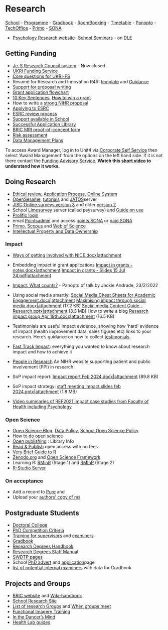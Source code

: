 # Research
[School](https://dle.plymouth.ac.uk/course/view.php?id=66067) - [Programme](https://dle.plymouth.ac.uk/course/view.php?id=38727) - [Gradbook](https://gradbook.plymouth.ac.uk/) - [RoomBooking](https://resourcebooker.plymouth.ac.uk/) - [Timetable](https://timetables.plymouth.ac.uk/) - [Panopto](https://plymouth.cloud.panopto.eu/) - 
[TechOffice](https://psy.plymouth.ac.uk) - 
[Primo](https://primo.plymouth.ac.uk) - 
[SONA](https://uopsop.sona-systems.com/)

-   [Psychology Research website](http://www.plymouth.ac.uk/research/psychology)-   [School Seminars](http://www.plymouth.ac.uk/research/psychology/seminars) - on [DLE](https://dle.plymouth.ac.uk/course/view.php?id=66067&section=4)

## Getting Funding
-   [Je-S Research Council system ](https://je-s.rcuk.ac.uk/) - Now
    closed
-   [UKRI Funding Service](https://funding-service.ukri.org/signIn)
-   [Core questions for
    UKRI-FS](https://www.ukri.org/apply-for-funding/improving-your-funding-experience/how-applicants-use-the-ukri-funding-service/responsive-mode-opportunities-funding-service-core-application-section-questions-and-assessment/core-section-questions-and-how-they-will-be-assessed/#contents-list)
-   Resumé for Research and Innovation R4RI
    [template](https://www.ukri.org/publications/resume-for-research-and-innovation-r4ri-template/)
    and
    [Guidance](https://discourse.psy.plymouth.ac.uk/t/resume-for-researchers-r4ri-hints-and-tips/1398)
-   [Support for proposal writing
    ](https://www.plymouth.ac.uk/research/support/funding)
-   [Grant application flowchart
    ](https://www.plymouth.ac.uk/research/support/funding/research-funding-flowchart)
-   [10 Key Sentences
    ](http://www.parkerderrington.com/key-sentence-skeletons/), [How
    to win a
    grant](https://corticalia.wordpress.com/2015/09/01/how-to-write-a-winning-grant-proposal/)
-   How to write a [strong NIHR proposal
    ](https://www.nihr.ac.uk/researchers/apply-for-funding/how-to-apply-for-project-funding/make-a-strong-application.htm)
-   [Applying to
    ESRC](https://liveplymouthac.sharepoint.com/:p:/r/sites/SchoolofPsychologyStaff/Shared%20Documents/General/sis/files/Applying%20to%20ESRC%20(2009).ppt?d=w4f7c47e161be4556899607c45b1bf45e&csf=1&web=1&e=2D4CPy)
-   [ESRC review
    process](https://liveplymouthac.sharepoint.com/:b:/r/sites/SchoolofPsychologyStaff/Shared%20Documents/Research/Getting%20funding/ESRC%20Grant%20Assessment%20Process.pdf?web=1)
-   [Support available in
    School](https://liveplymouthac.sharepoint.com/:b:/r/sites/SchoolofPsychologyStaff/Shared%20Documents/General/Old%20SIS%20site/files/Research%20support%20and%20processes%20in%20psychology.pdf?web=1)
-   [Successful Application Library
    ](https://www.plymouth.ac.uk/research/support/funding/guidance)
-   [BRIC MRI proof-of-concept
    form](https://liveplymouthac.sharepoint.com/:w:/r/sites/SchoolofPsychologyStaff/Shared%20Documents/General/sis/files/BRIC%20Proof%20of%20concept%20form.docx?d=w2a21fff8032e4818807e9146d3f11d1e&csf=1&web=1&e=Wk4xoE)
-   [Risk assessment
    ](https://liveplymouthac.sharepoint.com/sites/u77/DRAFT%20Health%20%20Safety%20Documents/Forms/AllItems.aspx?id=%2Fsites%2Fu77%2FDRAFT%20Health%20%20Safety%20Documents%2FRisk%20Management)
-   [Data Management Plans
    ](https://plymouth.libguides.com/researchdatamanagement/dmp)

To access Award Manager, log in to Unit4 via [Corporate Self
Service](https://liveplymouthac.sharepoint.com/UsefulLinks/SitePages/Corporate%20self-service%20and%20information.aspx)
then select ‘Award Management’ from the options on the left hand side.
If it is not there contact the [Funding Advisory
Service](mailto:fundingadvisoryservice@plymouth.ac.uk). **Watch this
[short
video](https://drive.google.com/file/d/1rV9yKYq9pTU-z9FtP9znx89O_uu4pVg3/view?usp=drive_web)
to understand how it works.**

## Doing Research

-   [Ethical
    review](https://www.plymouth.ac.uk/research/governance/ethical-review),
    [Application
    Process](https://liveplymouthac.sharepoint.com/sites/u136/SitePages/Staff%20and%20PhD%20Ethics%20Applications.aspx),
    [Online System](https://apply-ethicsonlinesystem.plymouth.ac.uk/)
-   [OpenSesame](https://osdoc.cogsci.nl/4.0/download/),
    [tutorials](https://osdoc.cogsci.nl/4.0/tutorials/beginner/) and
    [JATOS](http://jatos.plymouth.ac.uk/)server
-   [JISC Online surveys version
    3](https://app.onlinesurveys.jisc.ac.uk/login) and older [version
    2](https://admin.onlinesurveys.ac.uk/accounts/login/)
-   School [Limesurvey](https://psysurvey.plymouth.ac.uk/) server
    (called psysurvey) and [Guide on
    use](https://jon-may.github.io/limesurvey/docs/index.html)
-   [Prolific login](https://app.prolific.co/register/researcher)
-   email [Pointsadmin](mailto:sonaadmin.psy@plymouth.ac.uk) and access
    [points SONA](https://uopsop.sona-systems.com/) or [paid
    SONA](https://uopsopp.sona-systems.com/)
-   [Primo](https://primo.plymouth.ac.uk/),
    [Scopus](https://plymouth.idm.oclc.org/login?url=http://www.scopus.com)
    and [Web of Science](http://plymouth.libguides.com/webofscience)
-   [Intellectual Property and Data
    Ownership](https://www.plymouth.ac.uk/research/support/intellectual-property)

### Impact

-   [Ways of getting involved with
    NICE.docx\|attachment](https://liveplymouthac.sharepoint.com/:w:/r/sites/SchoolofPsychologyStaff/Shared%20Documents/General/sis/files/Ways%20of%20getting%20involved%20with%20NICE.docx?d=wd88d6d5ba05b471c9c2add2446ddd631&csf=1&web=1&e=uX4uB2)

-   Embedding impact in grant applications [Impact in grants -
    notes.docx\|attachment](https://liveplymouthac.sharepoint.com/:w:/r/sites/SchoolofPsychologyStaff/Shared%20Documents/Research/Generating%20impact/Impact%20in%20grants%20-%20notes%20from%2015%20Jul%202024.docx?web=1) [Impact in grants - Slides 15 Jul
    24.pdf\|attachment](https://liveplymouthac.sharepoint.com/:b:/r/sites/SchoolofPsychologyStaff/Shared%20Documents/Research/Generating%20impact/Impact%20in%20grants%20-%20Slides%2015%20Jul%2024.pdf?web=1)

-   [Impact: What
    counts?](https://liveplymouthac.sharepoint.com/:w:/r/sites/SchoolofPsychologyStaff/Shared%20Documents/General/sis/files/Impact%20report%20Feb%202024.docx?d=w188971ce41d64832828b5021d92b7497&csf=1&web=1&e=9desGV) -
    Panopto of talk by Jackie Andrade, 23/2/2022

-   Using social media smartly: [Social Media Cheat Sheets for Academic
    Engagement.docx\|attachment](https://liveplymouthac.sharepoint.com/:w:/r/sites/SchoolofPsychologyStaff/Shared%20Documents/General/sis/files/Social%20Media%20Cheat%20Sheets%20for%20Academic%20Engagement.docx?d=wab31ed0e224449f1b2b9c88dc5243ee0&csf=1&web=1&e=hy7pc8) [Maximising impact through social
    media.docx\|attachment](https://liveplymouthac.sharepoint.com/:w:/r/sites/SchoolofPsychologyStaff/Shared%20Documents/General/sis/files/Maximising%20impact%20through%20social%20media.docx?d=w09e6c8d135314ee89c9a24c3d1f1c60b&csf=1&web=1&e=rApMTz)
    (17.2 KB) [Social media Content Guide -
    Research.pptx\|attachment](https://liveplymouthac.sharepoint.com/:p:/r/sites/SchoolofPsychologyStaff/Shared%20Documents/General/sis/files/Social%20media%20Content%20Guide%20-%20Research.pptx?d=w294b9ce8954b44a489cdc5da1b256d4e&csf=1&web=1&e=Bz5OaX)
    (3.3 MB) How to write a blog [Research impact group Apr
    19th.docx\|attachment](https://liveplymouthac.sharepoint.com/:w:/r/sites/SchoolofPsychologyStaff/Shared%20Documents/General/sis/files/Research%20impact%20group%20Apr%2019th.docx?d=wf9cf9749fab942179039846bdfa56ebf&csf=1&web=1&e=QACSew)
    (16.5 KB)

-   Testimonials are useful impact evidence, showing how 'hard' evidence
    of impact (health improvement data, sales figures etc) links to your
    research. Here's guidance on how to collect
    [testimonials](https://www.fasttrackimpact.com/post/2018/02/23/getting-testimonials-to-corroborate-the-impact-of-your-research).

-   [Fast Track Impact](https://www.fasttrackimpact.com): everything you
    wanted to know about research impact and how to achieve it

-   [People in Research](https://www.peopleinresearch.org) An NIHR
    website supporting patient and public involvement (PPI) in research

-   SoP impact report: [Impact report Feb
    2024.docx\|attachment](https://liveplymouthac.sharepoint.com/:w:/r/sites/SchoolofPsychologyStaff/Shared%20Documents/General/sis/files/Impact%20report%20Feb%202024.docx?d=w188971ce41d64832828b5021d92b7497&csf=1&web=1&e=icewNc)
    (89.8 KB)

-   SoP impact strategy: [staff meeting impact slides feb
    2024.pptx\|attachment](https://liveplymouthac.sharepoint.com/:p:/r/sites/SchoolofPsychologyStaff/Shared%20Documents/General/sis/files/staff%20meeting%20impact%20slides%20feb%202024.pptx?d=w065d8034a7bc4dc68aed123c4af56c01&csf=1&web=1&e=ofWejp)
    (1.8 MB)

-   [Video summaries of REF2021 impact case studies from Faculty of
    Health including
    Psychology](https://www.plymouth.ac.uk/research/ref2021/health)


### Open Science

-   [Open Science
    Blog](http://blogs.plymouth.ac.uk/research/2018/06/01/research-data-policy-2018-removing-the-barriers-to-open-data/),
    [Data
    Policy](https://www.plymouth.ac.uk/uploads/production/document/path/6/6913/Research_Data_Policy.pdf),
    [School Open Science Policy](https://liveplymouthac.sharepoint.com/:w:/r/sites/SchoolofPsychologyStaff/Shared%20Documents/General/sis/files/School%20of%20Psychology%20open%20science%20strategy.docx?d=wde702b35891a4314a09af6ecfa08caee&csf=1&web=1&e=N466Y0)
-   [How to do open
    science](https://opennessinitiative.org/guidelines-for-authors/)
-   [Open publishing](https://plymouth.libguides.com/research/oa) :
    Library Info
-   [Read &
    Publish](https://plymouth.libguides.com/research/readandpublish)
    open access with no fees
-   [Very Brief Guide to R](https://ajwills72.github.io/rminr/#vbgtr)
-   [Zenodo.org](https://zenodo.org/) and [Open Science
    Framework](https://osf.io/)
-   Learning R: [RMinR](https://ajwills72.github.io/rminr/) (Stage 1)
    and [RMInP](https://benwhalley.github.io/rmip/) (Stage 2)
-   [R-Studio Server](https://rstudio.plymouth.ac.uk/)

### On acceptance

-   Add a record to [Pure](https://pure.plymouth.ac.uk/) and
-   Upload your [authors' copy of
    ms](https://liveplymouthac.sharepoint.com/sites/x103/SitePages/Deposit-your-Outputs.aspx)

## Postgraduate Students

-   [Doctoral College](https://www.plymouth.ac.uk/doctoralcollege)
-   [PhD Competition
    Criteria](https://liveplymouthac.sharepoint.com/:w:/r/sites/SchoolofPsychologyStaff/Shared%20Documents/General/sis/files/SoP%20PGR%20Competition%20Scoring%20Criteria.docx?d=wba5a6cf324b5438dbe4b9893bd1919bd&csf=1&web=1&e=3z7dIe)
-   [Training for
    supervisors](https://www.plymouth.ac.uk/student-life/your-studies/research-degrees/examiners-chairs-and-supervisors/supervisors)
    and
    [examiners](https://www.plymouth.ac.uk/student-life/your-studies/research-degrees/examiners-chairs-and-supervisors/examiners-and-chairs)
-   [Gradbook](https://gradbook.plymouth.ac.uk/)
-   [Research Degrees
    Handbook](https://www.plymouth.ac.uk/student-life/your-studies/research-degrees/doctoral-college/research-degrees-handbook)
-   [Research Degrees Staff
    Manua](https://liveplymouthac.sharepoint.com/sites/x75/SitePages/PGR-Staff-Resources.aspx#staff-code-of-practice)l
-   [SWDTP pages](https://www.swdtp.ac.uk/)
-   School [PhD
    advert](https://www.plymouth.ac.uk/schools/psychology/phd-studentships)
    and
    [application](https://www.plymouth.ac.uk/student-life/your-studies/research-degrees/applicants-and-enquirers)page
-   [list of potential internal
    examiners](https://liveplymouthac-my.sharepoint.com/:x:/g/personal/patricia_kanngiesser_plymouth_ac_uk/EU0NlrgP5KNHg3KRT4dNxlsBZ3ZHZTdaIoEP28V7k6f7GA)
    with data for Gradbook

## Projects and Groups

-   [BRIC
    website](https://www.plymouth.ac.uk/research/psychology/brain-research-and-imaging-centre)
    and
    [Wiki-handbook](https://brichandbook.readthedocs.io/en/latest/index.html)
-   [School Research
    Site​​](http://www.plymouth.ac.uk/research/psychology)
-   [List of research
    Groups](https://liveplymouthac.sharepoint.com/:x:/r/sites/SchoolofPsychologyStaff/Shared%20Documents/General/Research/List%20of%20research%20groups%201.xlsx?d=w778715c8726649e8a3dce0076ceeef70&csf=1&web=1&e=fP2wWP)
    and [When groups
    meet](https://liveplymouthac.sharepoint.com/:x:/r/sites/SchoolofPsychologyStaff/Shared%20Documents/General/when%20research%20groups%20meet.xlsx?d=w1d88df429cf54556aea0e9ead8b4ddb9&csf=1&web=1&e=h1w9uc)
-   [Functional Imagery
    Training](https://www.plymouth.ac.uk/research/psychology/applied-psychology/functional-imagery-training)
-   [In the Dancer's Mind](http://blogs.plymouth.ac.uk/dancersmind/)​​
-   [Health Lab
    guides](https://liveplymouthac.sharepoint.com/:f:/s/u325/EjVG6rP9w9tOpfFe5P2zGWsBZ00q0tQ2rXULJy-txxoQww?e=rFl5Wc)

